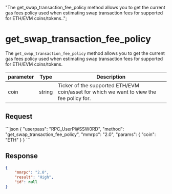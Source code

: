   "The get_swap_transaction_fee_policy method allows you to get the current gas fees policy used when estimating swap transaction fees for supported for ETH/EVM coins/tokens..";

# get\_swap\_transaction\_fee\_policy

The `get_swap_transaction_fee_policy` method allows you to get the current gas fees policy used when estimating swap transaction fees for supported for ETH/EVM coins/tokens.

| parameter | Type   | Description                                                            |
| --------- | ------ | ---------------------------------------------------------------------- |
| coin      | string | Ticker of the supported ETH/EVM coin/asset for which we want to view the fee policy for. |

## Request

<CodeGroup title="" tag="POST" label="get_swap_transaction_fee_policy" mm2MethodDecorate="true">
  ```json
  {
    "userpass": "RPC_UserP@SSW0RD",
    "method": "get_swap_transaction_fee_policy",
    "mmrpc": "2.0",
    "params": {
      "coin": "ETH"
    }
  }
  ```
</CodeGroup>

## Response

```json
{
    "mmrpc": "2.0",
    "result": "High",
    "id": null
}

```
